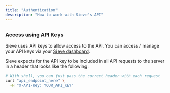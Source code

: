 ```yaml
---
title: "Authentication"
description: "How to work with Sieve's API"
---
```



## <Heading hidden>Authentication</Heading>

### Access using API Keys

Sieve uses API keys to allow access to the API. You can access / manage your API keys via your [Sieve dashboard](https://app.sievedata.com/).

Sieve expects for the API key to be included in all API requests to the server in a header that looks like the following:

```bash
# With shell, you can just pass the correct header with each request
curl "api_endpoint_here" \
  -H "X-API-Key: YOUR_API_KEY"
```